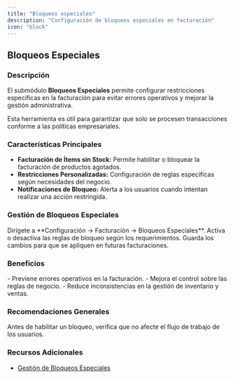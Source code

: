 ```yaml
---
title: "Bloqueos especiales"
description: "Configuración de bloqueos especiales en facturación"
icon: "block"
---
```

## Bloqueos Especiales

### Descripción

El submódulo **Bloqueos Especiales** permite configurar restricciones específicas en la facturación para evitar errores operativos y mejorar la gestión administrativa.

<Info>
Esta herramienta es útil para garantizar que solo se procesen transacciones conforme a las políticas empresariales.
</Info>

### Características Principales

- **Facturación de Ítems sin Stock:** Permite habilitar o bloquear la facturación de productos agotados.
- **Restricciones Personalizadas:** Configuración de reglas específicas según necesidades del negocio.
- **Notificaciones de Bloqueo:** Alerta a los usuarios cuando intentan realizar una acción restringida.

### Gestión de Bloqueos Especiales

<Steps>
  <Step title="Acceder al Submódulo">
    Dirígete a **Configuración → Facturación → Bloqueos Especiales**.
  </Step>
  <Step title="Definir Restricciones">
    Activa o desactiva las reglas de bloqueo según los requerimientos.
  </Step>
  <Step title="Guardar Configuración">
    Guarda los cambios para que se apliquen en futuras facturaciones.
  </Step>
</Steps>

### Beneficios

<Check>
- Previene errores operativos en la facturación.
- Mejora el control sobre las reglas de negocio.
- Reduce inconsistencias en la gestión de inventario y ventas.
</Check>

### Recomendaciones Generales

<Tip>
Antes de habilitar un bloqueo, verifica que no afecte el flujo de trabajo de los usuarios.
</Tip>

### Recursos Adicionales

- [Gestión de Bloqueos Especiales](https://ayuda.gestoru.com/facturacion/bloqueos-especiales)

